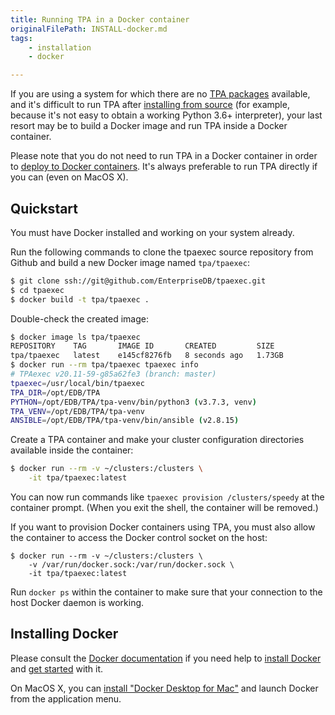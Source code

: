 ```yaml
---
title: Running TPA in a Docker container
originalFilePath: INSTALL-docker.md
tags:
    - installation
    - docker

---
```


If you are using a system for which there are no [TPA
packages](../INSTALL) available, and it's difficult to run TPA after
[installing from source](INSTALL-repo) (for example, because it's not
easy to obtain a working Python 3.6+ interpreter), your last resort may
be to build a Docker image and run TPA inside a Docker container.

Please note that you do not need to run TPA in a Docker container in
order to [deploy to Docker containers](../platform-docker). It's always
preferable to run TPA directly if you can (even on MacOS X).

## Quickstart

You must have Docker installed and working on your system already.

Run the following commands to clone the tpaexec source repository from Github
and build a new Docker image named `tpa/tpaexec`:

```bash
$ git clone ssh://git@github.com/EnterpriseDB/tpaexec.git
$ cd tpaexec
$ docker build -t tpa/tpaexec .
```

Double-check the created image:

```bash
$ docker image ls tpa/tpaexec
REPOSITORY    TAG       IMAGE ID       CREATED         SIZE
tpa/tpaexec   latest    e145cf8276fb   8 seconds ago   1.73GB
$ docker run --rm tpa/tpaexec tpaexec info
# TPAexec v20.11-59-g85a62fe3 (branch: master)
tpaexec=/usr/local/bin/tpaexec
TPA_DIR=/opt/EDB/TPA
PYTHON=/opt/EDB/TPA/tpa-venv/bin/python3 (v3.7.3, venv)
TPA_VENV=/opt/EDB/TPA/tpa-venv
ANSIBLE=/opt/EDB/TPA/tpa-venv/bin/ansible (v2.8.15)
```

Create a TPA container and make your cluster configuration directories
available inside the container:

```bash
$ docker run --rm -v ~/clusters:/clusters \
    -it tpa/tpaexec:latest
```

You can now run commands like `tpaexec provision /clusters/speedy` at the
container prompt. (When you exit the shell, the container will be removed.)

If you want to provision Docker containers using TPA, you must also allow
the container to access the Docker control socket on the host:

```
$ docker run --rm -v ~/clusters:/clusters \
    -v /var/run/docker.sock:/var/run/docker.sock \
    -it tpa/tpaexec:latest
```

Run `docker ps` within the container to make sure that your connection to the
host Docker daemon is working.

## Installing Docker

Please consult the
[Docker documentation](https://docs.docker.com) if you need help to
[install Docker](https://docs.docker.com/install) and
[get started](https://docs.docker.com/get-started/) with it.

On MacOS X, you can [install "Docker Desktop for
Mac"](https://hub.docker.com/editions/community/docker-ce-desktop-mac/)
and launch Docker from the application menu.
